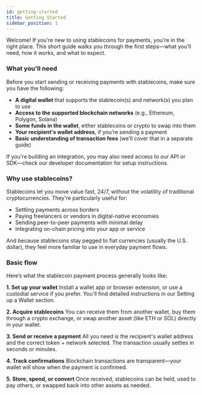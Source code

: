 ```yaml
---
id: getting-started
title: Getting Started
sidebar_position: 1
---
```


Welcome! If you're new to using stablecoins for payments, you're in the right place. This short guide walks you through the first steps—what you’ll need, how it works, and what to expect.

### What you'll need
Before you start sending or receiving payments with stablecoins, make sure you have the following:

- **A digital wallet** that supports the stablecoin(s) and network(s) you plan to use
- **Access to the supported blockchain networks** (e.g., Ethereum, Polygon, Solana)
- **Some funds in the wallet**, either stablecoins or crypto to swap into them
- **Your recipient's wallet address**, if you’re sending a payment
- **Basic understanding of transaction fees** (we’ll cover that in a separate guide)

If you're building an integration, you may also need access to our API or SDK—check our developer documentation for setup instructions.

### Why use stablecoins?
Stablecoins let you move value fast, 24/7, without the volatility of traditional cryptocurrencies. They're particularly useful for:

- Settling payments across borders
- Paying freelancers or vendors in digital-native economies
- Sending peer-to-peer payments with minimal delay
- Integrating on-chain pricing into your app or service

And because stablecoins stay pegged to fiat currencies (usually the U.S. dollar), they feel more familiar to use in everyday payment flows.

### Basic flow
Here’s what the stablecoin payment process generally looks like:

**1. Set up your wallet**
Install a wallet app or browser extension, or use a custodial service if you prefer. You'll find detailed instructions in our Setting up a Wallet section.

**2. Acquire stablecoins**
You can receive them from another wallet, buy them through a crypto exchange, or swap another asset (like ETH or SOL) directly in your wallet.

**3. Send or receive a payment**
All you need is the recipient's wallet address and the correct token + network selected. The transaction usually settles in seconds or minutes.

**4. Track confirmations**
Blockchain transactions are transparent—your wallet will show when the payment is confirmed.

**5. Store, spend, or convert**
Once received, stablecoins can be held, used to pay others, or swapped back into other assets as needed.